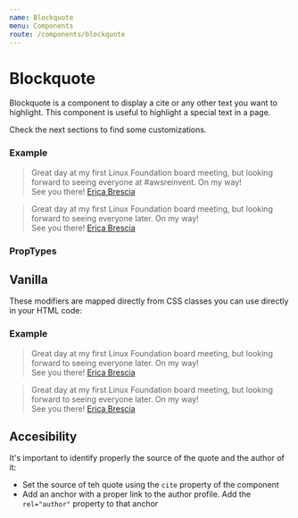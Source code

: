 ```yaml
---
name: Blockquote
menu: Components
route: /components/blockquote
---
```



# Blockquote

Blockquote is a component to display a cite or any other text you want to highlight. This component
is useful to highlight a special text in a page.

Check the next sections to find some customizations.

### Example

<Playground>
  <Blockquote color="accent" cite="https://twitter.com/ericabrescia/status/803775698297036801">
    Great day at my first Linux Foundation board meeting, but looking forward to seeing
    everyone at #awsreinvent. On my way!
    <br />
    See you there!
    <a href="https://twitter.com/ericabrescia/" rel="author">Erica Brescia</a>
  </Blockquote>

  <Blockquote outstanding cite="https://twitter.com/ericabrescia/status/803775698297036801">
    Great day at my first Linux Foundation board meeting, but looking forward to seeing
    everyone later. On my way!
    <br />
    See you there!
    <a href="https://twitter.com/ericabrescia/" rel="author">Erica Brescia</a>
  </Blockquote>
</Playground>

### PropTypes

<PropsTable of={Blockquote} />

## Vanilla

These modifiers are mapped directly from CSS classes you can use directly in your HTML code:

### Example

<Playground>
  <blockquote class="accent" cite="https://twitter.com/ericabrescia/status/803775698297036801">
    Great day at my first Linux Foundation board meeting, but looking forward to seeing
    everyone later. On my way!
    <br />
    See you there!
    <a href="https://twitter.com/ericabrescia/" rel="author">Erica Brescia</a>
  </blockquote>

  <blockquote class="outstanding" cite="https://twitter.com/ericabrescia/status/803775698297036801">
    Great day at my first Linux Foundation board meeting, but looking forward to seeing
    everyone later. On my way!
    <br />
    See you there!
    <a href="https://twitter.com/ericabrescia/" rel="author">Erica Brescia</a>
  </blockquote>
</Playground>

## Accesibility

It's important to identify properly the source of the quote and the author of it:

* Set the source of teh quote using the `cite` property of the component
* Add an anchor with a proper link to the author profile. Add the `rel="author"` property to that anchor
